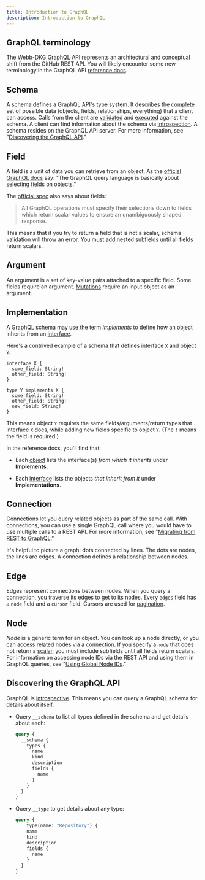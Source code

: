 ```yaml
---
title: Introduction to GraphQL
description: Introduction to GraphQL
---
```


## GraphQL terminology

The Webb-DKG GraphQL API represents an architectural and conceptual shift from the GitHub REST API. You will likely encounter some new terminology in the GraphQL API [reference docs](/graphql).

## Schema

A schema defines a GraphQL API's type system. It describes the complete set of possible data (objects, fields, relationships, everything) that a client can access. Calls from the client are [validated](https://graphql.github.io/learn/validation/) and [executed](https://graphql.github.io/learn/execution/) against the schema. A client can find information about the schema via [introspection](#discovering-the-graphql-api). A schema resides on the GraphQL API server. For more information, see "[Discovering the GraphQL API](#discovering-the-graphql-api)."

## Field

A field is a unit of data you can retrieve from an object. As the [official GraphQL docs](https://graphql.github.io/learn/schema/) say:
"The GraphQL query language is basically about selecting fields on objects."

The [official spec](https://graphql.github.io/graphql-spec/June2018/#sec-Language.Fields) also says about fields:

> All GraphQL operations must specify their selections down to fields which return scalar values to ensure an unambiguously shaped response.

This means that if you try to return a field that is not a scalar, schema validation will throw an error. You must add nested subfields until all fields return scalars.

## Argument

An argument is a set of key-value pairs attached to a specific field. Some fields require an argument. [Mutations](/graphql/guides/forming-calls-with-graphql#about-mutations) require an input object as an argument.

## Implementation

A GraphQL schema may use the term _implements_ to define how an object inherits from an [interface](/graphql/reference/interfaces).

Here's a contrived example of a schema that defines interface `X` and object `Y`:

```
interface X {
  some_field: String!
  other_field: String!
}

type Y implements X {
  some_field: String!
  other_field: String!
  new_field: String!
}
```

This means object `Y` requires the same fields/arguments/return types that interface `X` does, while adding new fields specific to object `Y`. (The `!` means the field is required.)

In the reference docs, you'll find that:

- Each [object](/graphql/reference/objects) lists the interface(s) _from which it inherits_ under **Implements**.

- Each [interface](/graphql/reference/interfaces) lists the objects _that inherit from it_ under **Implementations**.

## Connection

Connections let you query related objects as part of the same call. With connections, you can use a single GraphQL call where you would have to use multiple calls to a REST API. For more information, see "[Migrating from REST to GraphQL](/graphql/guides/migrating-from-rest-to-graphql)."

It's helpful to picture a graph: dots connected by lines. The dots are nodes, the lines are edges. A connection defines a relationship between nodes.

## Edge

Edges represent connections between nodes. When you query a connection, you traverse its edges to get to its nodes. Every `edges` field has a `node` field and a `cursor` field. Cursors are used for [pagination](https://graphql.github.io/learn/pagination/).

## Node

_Node_ is a generic term for an object. You can look up a node directly, or you can access related nodes via a connection. If you specify a `node` that does not return a [scalar](/graphql/reference/scalars), you must include subfields until all fields return scalars. For information on accessing node IDs via the REST API and using them in GraphQL queries, see "[Using Global Node IDs](/graphql/guides/using-global-node-ids)."

## Discovering the GraphQL API

GraphQL is [introspective](https://graphql.github.io/learn/introspection/). This means you can query a GraphQL schema for details about itself.

- Query `__schema` to list all types defined in the schema and get details about each:

  ```graphql
  query {
    __schema {
      types {
        name
        kind
        description
        fields {
          name
        }
      }
    }
  }
  ```

- Query `__type` to get details about any type:

  ```graphql
  query {
    __type(name: "Repository") {
      name
      kind
      description
      fields {
        name
      }
    }
  }
  ```
